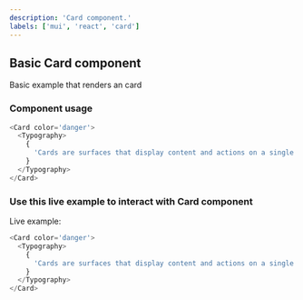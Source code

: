 ---
description: 'Card component.'
labels: ['mui', 'react', 'card']
---


## Basic Card component

Basic example that renders an card

### Component usage

```js
<Card color='danger'>
  <Typography>
    {
      'Cards are surfaces that display content and actions on a single topic. They should be easy to scan for relevant and actionable information.'
    }
  </Typography>
</Card>
```

### Use this live example to interact with Card component

Live example:

```js live
<Card color='danger'>
  <Typography>
    {
      'Cards are surfaces that display content and actions on a single topic. They should be easy to scan for relevant and actionable information.'
    }
  </Typography>
</Card>
```

